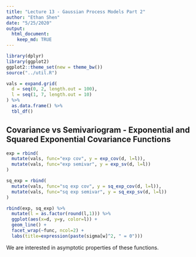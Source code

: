 ```yaml
---
title: "Lecture 13 - Gaussian Process Models Part 2"
author: "Ethan Shen"
date: "5/25/2020"
output: 
  html_document:
    keep_md: TRUE
---
```


```r
library(dplyr)
library(ggplot2)
ggplot2::theme_set(new = theme_bw())
source("../util.R")
```

```r
vals = expand.grid(
  d = seq(0, 2, length.out = 100),
  l = seq(1, 7, length.out = 10)
) %>%
  as.data.frame() %>%
  tbl_df()
```

## Covariance vs Semivariogram - Exponential and Squared Exponential Covariance Functions

```r
exp = rbind(
  mutate(vals, func="exp cov", y = exp_cov(d, l=l)),
  mutate(vals, func="exp semivar", y = exp_sv(d, l=l))
) 

sq_exp = rbind(
  mutate(vals, func="sq exp cov", y = sq_exp_cov(d, l=l)),
  mutate(vals, func="sq exp semivar", y = sq_exp_sv(d, l=l))
) 

rbind(exp, sq_exp) %>%
  mutate(l = as.factor(round(l,1))) %>%
  ggplot(aes(x=d, y=y, color=l)) +
  geom_line() +
  facet_wrap(~func, ncol=2) + 
  labs(title=expression(paste(sigma[w]^2, " = 0")))
```

We are interested in asymptotic properties of these functions. 



